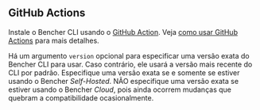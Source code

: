 
## GitHub Actions

Instale o Bencher CLI usando o [GitHub Action](https://github.com/marketplace/actions/bencher-cli).
Veja [como usar GitHub Actions](/pt/docs/how-to/github-actions/) para mais detalhes.

<CliGitHubActions />

Há um argumento `version` opcional para especificar uma versão exata do Bencher CLI para usar.
Caso contrário, ele usará a versão mais recente do CLI por padrão.
Especifique uma versão exata se e somente se estiver usando o Bencher *Self-Hosted*.
NÃO especifique uma versão exata se estiver usando o Bencher *Cloud*, pois ainda ocorrem mudanças que quebram a compatibilidade ocasionalmente.

<CliGitHubActionsVersion />
